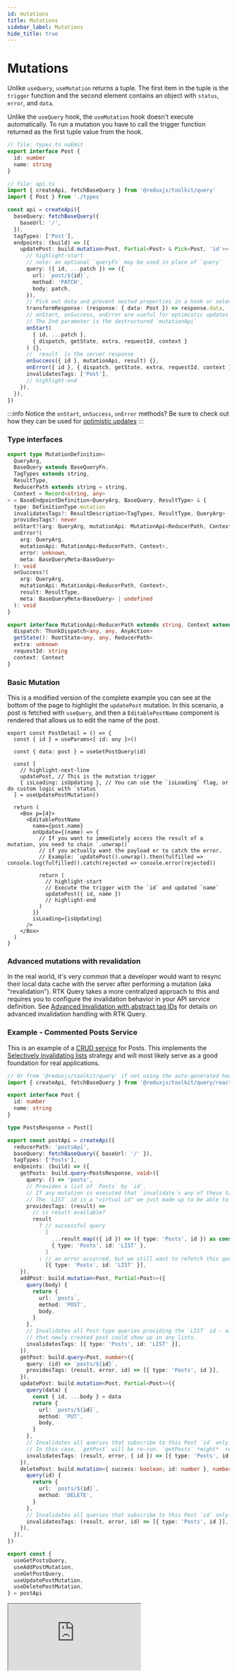 ```yaml
---
id: mutations
title: Mutations
sidebar_label: Mutations
hide_title: true
---
```


# Mutations

Unlike `useQuery`, `useMutation` returns a tuple. The first item in the tuple is the `trigger` function and the second element contains an object with `status`, `error`, and `data`.

Unlike the `useQuery` hook, the `useMutation` hook doesn't execute automatically. To run a mutation you have to call the trigger function returned as the first tuple value from the hook.

```ts title="Example of all mutation endpoint options"
// file: types.ts noEmit
export interface Post {
  id: number
  name: string
}

// file: api.ts
import { createApi, fetchBaseQuery } from '@reduxjs/toolkit/query'
import { Post } from './types'

const api = createApi({
  baseQuery: fetchBaseQuery({
    baseUrl: '/',
  }),
  tagTypes: ['Post'],
  endpoints: (build) => ({
    updatePost: build.mutation<Post, Partial<Post> & Pick<Post, 'id'>>({
      // highlight-start
      // note: an optional `queryFn` may be used in place of `query`
      query: ({ id, ...patch }) => ({
        url: `post/${id}`,
        method: 'PATCH',
        body: patch,
      }),
      // Pick out data and prevent nested properties in a hook or selector
      transformResponse: (response: { data: Post }) => response.data,
      // onStart, onSuccess, onError are useful for optimistic updates
      // The 2nd parameter is the destructured `mutationApi`
      onStart(
        { id, ...patch },
        { dispatch, getState, extra, requestId, context }
      ) {},
      // `result` is the server response
      onSuccess({ id }, mutationApi, result) {},
      onError({ id }, { dispatch, getState, extra, requestId, context }) {},
      invalidatesTags: ['Post'],
      // highlight-end
    }),
  }),
})
```

:::info
Notice the `onStart`, `onSuccess`, `onError` methods? Be sure to check out how they can be used for [optimistic updates](./optimistic-updates)
:::

### Type interfaces

```ts title="Mutation endpoint definition" no-transpile
export type MutationDefinition<
  QueryArg,
  BaseQuery extends BaseQueryFn,
  TagTypes extends string,
  ResultType,
  ReducerPath extends string = string,
  Context = Record<string, any>
> = BaseEndpointDefinition<QueryArg, BaseQuery, ResultType> & {
  type: DefinitionType.mutation
  invalidatesTags?: ResultDescription<TagTypes, ResultType, QueryArg>
  providesTags?: never
  onStart?(arg: QueryArg, mutationApi: MutationApi<ReducerPath, Context>): void
  onError?(
    arg: QueryArg,
    mutationApi: MutationApi<ReducerPath, Context>,
    error: unknown,
    meta: BaseQueryMeta<BaseQuery>
  ): void
  onSuccess?(
    arg: QueryArg,
    mutationApi: MutationApi<ReducerPath, Context>,
    result: ResultType,
    meta: BaseQueryMeta<BaseQuery> | undefined
  ): void
}
```

```ts title="MutationApi" no-transpile
export interface MutationApi<ReducerPath extends string, Context extends {}> {
  dispatch: ThunkDispatch<any, any, AnyAction>
  getState(): RootState<any, any, ReducerPath>
  extra: unknown
  requestId: string
  context: Context
}
```

### Basic Mutation

This is a modified version of the complete example you can see at the bottom of the page to highlight the `updatePost` mutation. In this scenario, a post is fetched with `useQuery`, and then a `EditablePostName` component is rendered that allows us to edit the name of the post.

```tsx title="src/features/posts/PostDetail.tsx"
export const PostDetail = () => {
  const { id } = useParams<{ id: any }>()

  const { data: post } = useGetPostQuery(id)

  const [
    // highlight-next-line
    updatePost, // This is the mutation trigger
    { isLoading: isUpdating }, // You can use the `isLoading` flag, or do custom logic with `status`
  ] = useUpdatePostMutation()

  return (
    <Box p={4}>
      <EditablePostName
        name={post.name}
        onUpdate={(name) => {
          // If you want to immediately access the result of a mutation, you need to chain `.unwrap()`
          // if you actually want the payload or to catch the error.
          // Example: `updatePost().unwrap().then(fulfilled => console.log(fulfilled)).catch(rejected => console.error(rejected))

          return (
            // highlight-start
            // Execute the trigger with the `id` and updated `name`
            updatePost({ id, name })
            // highlight-end
          )
        }}
        isLoading={isUpdating}
      />
    </Box>
  )
}
```

### Advanced mutations with revalidation

In the real world, it's very common that a developer would want to resync their local data cache with the server after performing a mutation (aka "revalidation"). RTK Query takes a more centralized approach to this and requires you to configure the invalidation behavior in your API service definition. See [Advanced Invalidation with abstract tag IDs](./cached-data#advanced-invalidation-with-abstract-tag-ids) for details on advanced invalidation handling with RTK Query.

### Example - Commented Posts Service

This is an example of a [CRUD service](https://en.wikipedia.org/wiki/Create,_read,_update_and_delete) for Posts. This implements the [Selectively invalidating lists](./cached-data#selectively-invalidating-lists) strategy and will most likely serve as a good foundation for real applications.

```ts title="src/app/services/posts.ts"
// Or from '@reduxjs/toolkit/query' if not using the auto-generated hooks
import { createApi, fetchBaseQuery } from '@reduxjs/toolkit/query/react'

export interface Post {
  id: number
  name: string
}

type PostsResponse = Post[]

export const postApi = createApi({
  reducerPath: 'postsApi',
  baseQuery: fetchBaseQuery({ baseUrl: '/' }),
  tagTypes: ['Posts'],
  endpoints: (build) => ({
    getPosts: build.query<PostsResponse, void>({
      query: () => 'posts',
      // Provides a list of `Posts` by `id`.
      // If any mutation is executed that `invalidate`s any of these tags, this query will re-run to be always up-to-date.
      // The `LIST` id is a "virtual id" we just made up to be able to invalidate this query specifically if a new `Posts` element was added.
      providesTags: (result) =>
        // is result available?
        result
          ? // successful query
            [
              ...result.map(({ id }) => ({ type: 'Posts', id }) as const),
              { type: 'Posts', id: 'LIST' },
            ]
          : // an error occurred, but we still want to refetch this query when `{ type: 'Posts', id: 'LIST' }` is invalidated
            [{ type: 'Posts', id: 'LIST' }],
    }),
    addPost: build.mutation<Post, Partial<Post>>({
      query(body) {
        return {
          url: `posts`,
          method: 'POST',
          body,
        }
      },
      // Invalidates all Post-type queries providing the `LIST` id - after all, depending of the sort order,
      // that newly created post could show up in any lists.
      invalidatesTags: [{ type: 'Posts', id: 'LIST' }],
    }),
    getPost: build.query<Post, number>({
      query: (id) => `posts/${id}`,
      providesTags: (result, error, id) => [{ type: 'Posts', id }],
    }),
    updatePost: build.mutation<Post, Partial<Post>>({
      query(data) {
        const { id, ...body } = data
        return {
          url: `posts/${id}`,
          method: 'PUT',
          body,
        }
      },
      // Invalidates all queries that subscribe to this Post `id` only.
      // In this case, `getPost` will be re-run. `getPosts` *might*  rerun, if this id was under it's results.
      invalidatesTags: (result, error, { id }) => [{ type: 'Posts', id }],
    }),
    deletePost: build.mutation<{ success: boolean; id: number }, number>({
      query(id) {
        return {
          url: `posts/${id}`,
          method: 'DELETE',
        }
      },
      // Invalidates all queries that subscribe to this Post `id` only.
      invalidatesTags: (result, error, id) => [{ type: 'Posts', id }],
    }),
  }),
})

export const {
  useGetPostsQuery,
  useAddPostMutation,
  useGetPostQuery,
  useUpdatePostMutation,
  useDeletePostMutation,
} = postApi
```

<iframe src="https://codesandbox.io/embed/concepts-mutations-4d98s?fontsize=14&hidenavigation=1&module=%2Fsrc%2Fapp%2Fservices%2Fposts.ts&theme=dark"
     style={{ width: '100%', height: '600px', border: 0, borderRadius: '4px', overflow: 'hidden' }}
     title="RTK Query - Mutations Concept"
     allow="geolocation; microphone; camera; midi; vr; accelerometer; gyroscope; payment; ambient-light-sensor; encrypted-media; usb" 
     sandbox="allow-modals allow-forms allow-popups allow-scripts allow-same-origin"
></iframe>
